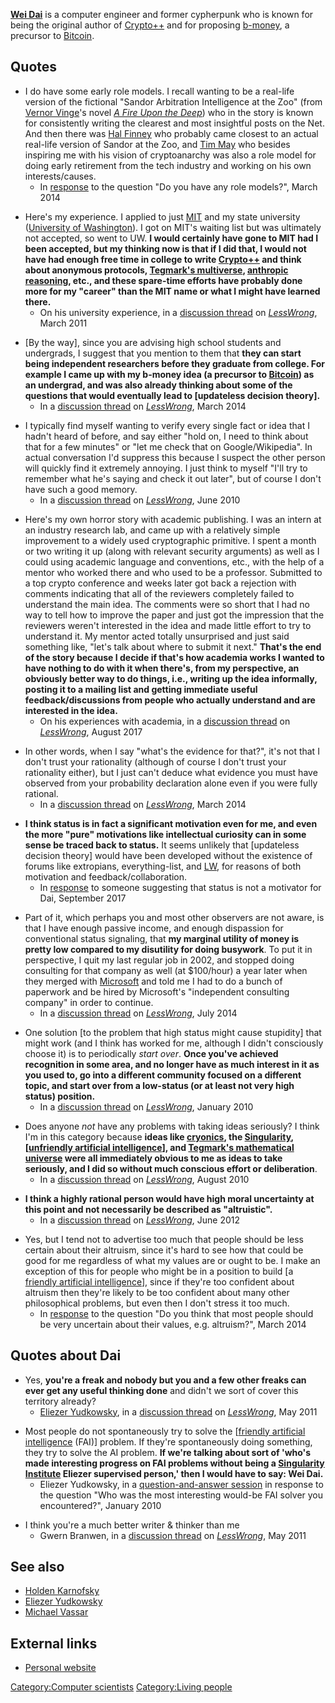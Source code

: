 '''[[w:Wei Dai|Wei Dai]]''' is a computer engineer and former cypherpunk who is known for being the original author of [[w:Crypto++|Crypto++]] and for proposing [[w:b-money|b-money]], a precursor to [[w:Bitcoin|Bitcoin]].

==Quotes==

* I do have some early role models. I recall wanting to be a real-life version of the fictional "Sandor Arbitration Intelligence at the Zoo" (from [[wikipedia:Vernor Vinge|Vernor Vinge]]'s novel ''[[wikipedia:A Fire Upon the Deep|A Fire Upon the Deep]]'') who in the story is known for consistently writing the clearest and most insightful posts on the Net. And then there was [[wikipedia:Hal Finney (computer scientist)|Hal Finney]] who probably came closest to an actual real-life version of Sandor at the Zoo, and [[wikipedia:Timothy C. May|Tim May]] who besides inspiring me with his vision of cryptoanarchy was also a role model for doing early retirement from the tech industry and working on his own interests/causes.
** In [http://lesswrong.com/lw/jgz/aalwa_ask_any_lesswronger_anything/ap84 response] to the question "Do you have any role models?", March 2014

* Here's my experience. I applied to just [[wikipedia:Massachusetts Institute of Technology|MIT]] and my state university ([[wikipedia:University of Washington|University of Washington]]). I got on MIT's waiting list but was ultimately not accepted, so went to UW. '''I would certainly have gone to MIT had I been accepted, but my thinking now is that if I did that, I would not have had enough free time in college to write [[wikipedia:Crypto++|Crypto++]] and think about anonymous protocols, [[wikipedia:Multiverse#Max Tegmark's four levels|Tegmark's multiverse]], [[wikipedia:Anthropic principle|anthropic reasoning]], etc., and these spare-time efforts have probably done more for my "career" than the MIT name or what I might have learned there.'''
** On his university experience, in a [https://www.lesswrong.com/posts/MzfrRhB4Q7YgCW3f6/college-selection-advice#PuZtQ3excyvoPZh42 discussion thread] on ''[[wikipedia:LessWrong|LessWrong]]'', March 2011

* <nowiki>[</nowiki>By the way<nowiki>]</nowiki>, since you are advising high school students and undergrads, I suggest that you mention to them that '''they can start being independent researchers before they graduate from college. For example I came up with my b-money idea (a precursor to [[wikipedia:Bitcoin|Bitcoin]]) as an undergrad, and was also already thinking about some of the questions that would eventually lead to <nowiki>[</nowiki>updateless decision theory<nowiki>]</nowiki>.'''
** In a [https://www.lesswrong.com/posts/x2fkoZMuMNhBashH4/academia-as-a-career-option-its-social-value-and#AZCrzTMa4yvywgahE discussion thread] on ''[[wikipedia:LessWrong|LessWrong]]'', March 2014

* I typically find myself wanting to verify every single fact or idea that I hadn't heard of before, and say either "hold on, I need to think about that for a few minutes" or "let me check that on Google/Wikipedia". In actual conversation I'd suppress this because I suspect the other person will quickly find it extremely annoying. I just think to myself "I'll try to remember what he's saying and check it out later", but of course I don't have such a good memory.
** In a [https://www.lesswrong.com/posts/d9CcQ24ukbL8WcMpB/how-to-always-have-interesting-conversations#HK9pw3RnReS5x9bPa discussion thread] on ''[[wikipedia:LessWrong|LessWrong]]'', June 2010

* Here's my own horror story with academic publishing. I was an intern at an industry research lab, and came up with a relatively simple improvement to a widely used cryptographic primitive. I spent a month or two writing it up (along with relevant security arguments) as well as I could using academic language and conventions, etc., with the help of a mentor who worked there and who used to be a professor. Submitted to a top crypto conference and weeks later got back a rejection with comments indicating that all of the reviewers completely failed to understand the main idea. The comments were so short that I had no way to tell how to improve the paper and just got the impression that the reviewers weren't interested in the idea and made little effort to try to understand it. My mentor acted totally unsurprised and just said something like, "let's talk about where to submit it next." '''That's the end of the story because I decide if that's how academia works I wanted to have nothing to do with it when there's, from my perspective, an obviously better way to do things, i.e., writing up the idea informally, posting it to a mailing list and getting immediate useful feedback/discussions from people who actually understand and are interested in the idea.'''
** On his experiences with academia, in a [https://www.lesswrong.com/posts/g94oAbSna8hpGJTSu/the-doomsday-argument-in-anthropic-decision-theory#2PPGdDqgtWCpqMmr9 discussion thread] on ''[[wikipedia:LessWrong|LessWrong]]'', August 2017

* In other words, when I say "what's the evidence for that?", it's not that I don't trust your rationality (although of course I don't trust your rationality either), but I just can't deduce what evidence you must have observed from your probability declaration alone even if you were fully rational.
** In a [https://www.lesswrong.com/posts/zsznamBgNuj3XX2DP/self-congratulatory-rationalism#2pmeNAZ33A8y43464 discussion thread] on ''[[wikipedia:LessWrong|LessWrong]]'', March 2014

* '''I think status is in fact a significant motivation even for me, and even the more "pure" motivations like intellectual curiosity can in some sense be traced back to status.''' It seems unlikely that <nowiki>[</nowiki>updateless decision theory<nowiki>]</nowiki> would have been developed without the existence of forums like extropians, everything-list, and [[wikipedia:LessWrong|LW]], for reasons of both motivation and feedback/collaboration.
** In [https://www.lesswrong.com/posts/a3aGosA987cZ4aRAB/online-discussion-is-better-than-pre-publication-peer-review#TkXmTc5Sxnt9GhyZS response] to someone suggesting that status is not a motivator for Dai, September 2017

* Part of it, which perhaps you and most other observers are not aware, is that I have enough passive income, and enough dispassion for conventional status signaling, that '''my marginal utility of money is pretty low compared to my disutility for doing busywork'''. To put it in perspective, I quit my last regular job in 2002, and stopped doing consulting for that company as well (at $100/hour) a year later when they merged with [[wikipedia:Microsoft|Microsoft]] and told me I had to do a bunch of paperwork and be hired by Microsoft's "independent consulting company" in order to continue.
** In a [https://www.lesswrong.com/posts/Jter3YhFBZFYo8vtq/look-for-the-next-tech-gold-rush#ikKBYevf2aL2pBwsS discussion thread] on ''[[wikipedia:LessWrong|LessWrong]]'', July 2014

* One solution <nowiki>[</nowiki>to the problem that high status might cause stupidity<nowiki>]</nowiki> that might work (and I think has worked for me, although I didn't consciously choose it) is to periodically ''start over''. '''Once you've achieved recognition in some area, and no longer have as much interest in it as you used to, go into a different community focused on a different topic, and start over from a low-status (or at least not very high status) position.'''
** In a [https://www.lesswrong.com/posts/cgrvvp9QzjiFuYwLi/high-status-and-stupidity-why#64QSdqdMekvGrpuaH discussion thread] on ''[[wikipedia:LessWrong|LessWrong]]'', January 2010

* Does anyone ''not'' have any problems with taking ideas seriously? I think I'm in this category because '''ideas like [[wikipedia:Cryonics|cryonics]], the [[wikipedia:Technological singularity|Singularity]], <nowiki>[</nowiki>[[wikipedia:Friendly artificial intelligence|unfriendly artificial intelligence]]<nowiki>]</nowiki>, and [[wikipedia:Mathematical universe hypothesis|Tegmark's mathematical universe]] were all immediately obvious to me as ideas to take seriously, and I did so without much conscious effort or deliberation'''.
** In a [https://www.lesswrong.com/posts/Q8jyAdRYbieK8PtfT/taking-ideas-seriously#Ym77AptKtD2h9bXXd discussion thread] on ''[[wikipedia:LessWrong|LessWrong]]'', August 2010

* '''I think a highly rational person would have high moral uncertainty at this point and not necessarily be described as "altruistic".'''
** In a [https://www.lesswrong.com/posts/p4Gd8pRcbnKo46hus/building-toward-a-friendly-ai-team#s5uoQrSoFeKke29dm discussion thread] on ''[[wikipedia:LessWrong|LessWrong]]'', June 2012

* Yes, but I tend not to advertise too much that people should be less certain about their altruism, since it's hard to see how that could be good for me regardless of what my values are or ought to be. I make an exception of this for people who might be in a position to build <nowiki>[</nowiki>a [[wikipedia:Friendly artificial intelligence|friendly artificial intelligence]]<nowiki>]</nowiki>, since if they're too confident about altruism then they're likely to be too confident about many other philosophical problems, but even then I don't stress it too much.
** In [https://www.lesswrong.com/posts/YdfpDyRpNyypivgdu/aalwa-ask-any-lesswronger-anything#miERerX6pSgG4ac5x response] to the question "Do you think that most people should be very uncertain about their values, e.g. altruism?", March 2014

==Quotes about Dai==

* Yes, '''you're a freak and nobody but you and a few other freaks can ever get any useful thinking done''' and didn't we sort of cover this territory already?
** [[wikipedia:Eliezer Yudkowsky|Eliezer Yudkowsky]], in a [https://www.lesswrong.com/posts/jCSLbQvWz8j4Mwcar/what-we-re-losing#KrgHNaDG5Sh5DSgbX discussion thread] on ''[[wikipedia:LessWrong|LessWrong]]'', May 2011

* Most people do not spontaneously try to solve the <nowiki>[</nowiki>[[wikipedia:Friendly artificial intelligence|friendly artificial intelligence]] (FAI)<nowiki>]</nowiki> problem. If they're spontaneously doing something, they try to solve the AI problem. '''If we're talking about sort of 'who's made interesting progress on FAI problems without being a [[wikipedia:Machine Intelligence Research Institute|Singularity Institute]] Eliezer supervised person,' then I would have to say: Wei Dai.'''
** Eliezer Yudkowsky, in a [https://www.lesswrong.com/posts/YduZEfz8usGbJXN4x/transcription-of-eliezer-s-january-2010-video-q-and-a question-and-answer session] in response to the question "Who was the most interesting would-be FAI solver you encountered?", January 2010

* I think you're a much better writer & thinker than me
** Gwern Branwen, in a [https://www.lesswrong.com/posts/7mCusQu7ZXprbYfYc/sl4-meta-list-closure-2-month-followup#ffgmBvpsS4PSF6ufS discussion thread] on ''[[wikipedia:LessWrong|LessWrong]]'', May 2011

==See also==

* [[Holden Karnofsky]]
* [[Eliezer Yudkowsky]]
* [[Michael Vassar]]

==External links==
{{Wikipedia}}
* [http://www.weidai.com/ Personal website]

{{DEFAULTSORT:Dai, Wei}}
[[Category:Computer scientists]]
[[Category:Living people]]
